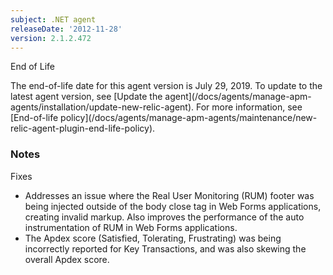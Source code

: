 ```yaml
---
subject: .NET agent
releaseDate: '2012-11-28'
version: 2.1.2.472
---
```


End of Life

<Callout variant="important">
  The end-of-life date for this agent version is July 29, 2019. To update to the latest agent version, see [Update the agent](/docs/agents/manage-apm-agents/installation/update-new-relic-agent). For more information, see [End-of-life policy](/docs/agents/manage-apm-agents/maintenance/new-relic-agent-plugin-end-life-policy).
</Callout>

### Notes

Fixes

* Addresses an issue where the Real User Monitoring (RUM) footer was being injected outside of the body close tag in Web Forms applications, creating invalid markup. Also improves the performance of the auto instrumentation of RUM in Web Forms applications.
* The Apdex score (Satisfied, Tolerating, Frustrating) was being incorrectly reported for Key Transactions, and was also skewing the overall Apdex score.
